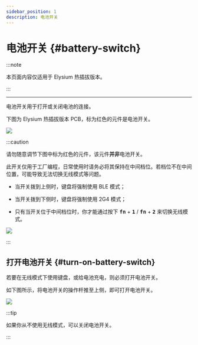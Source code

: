 ```yaml
---
sidebar_position: 1
description: 电池开关
---
```



# 电池开关 {#battery-switch}

:::note

本页面内容仅适用于 Elysium 热插拔版本。

:::

---

电池开关用于打开或关闭电池的连接。

下图为 Elysium 热插拔版本 PCB，标为红色的元件是电池开关。

![](./img/top_bat.svg)

:::caution

请勿随意调节下图中标为红色的元件，该元件**并非**电池开关。

此开关仅用于工厂编程，日常使用时请务必将其保持在中间档位。若档位不在中间位置，可能导致无法切换无线模式等问题。

* 当开关拨到上侧时，键盘将强制使用 BLE 模式；

* 当开关拨到下侧时，键盘将强制使用 2G4 模式；

* 只有当开关位于中间档位时，你才能通过按下 <kbd>**fn**</kbd> + <kbd>**1**</kbd> / <kbd>**fn**</kbd> + <kbd>**2**</kbd> 来切换无线模式。

![](./img/top_mode.svg)

:::

## 打开电池开关 {#turn-on-battery-switch}

若要在无线模式下使用键盘，或给电池充电，则必须打开电池开关。

如下图所示，将电池开关的操作杆推至上侧，即可打开电池开关。

![](./img/switch_dir.svg)

:::tip

如果你从不使用无线模式，可以关闭电池开关。

:::